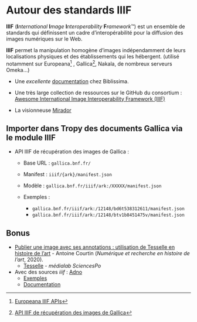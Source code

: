 # Autour des standards IIIF {.unnumbered}

::: {.callout-note appearance="minimal"}
**IIIF** (**I***nternational* **I***mage* **I***nteroperability* **F***ramework*™) est un ensemble de standards qui définissent un cadre d’interopérabilité pour la diffusion des images numériques sur le Web.
:::

**IIIF** permet la manipulation homogène d'images indépendamment de leurs localisations physiques et des établissements qui les hébergent. (utilisé notamment sur Europeana[^iiif-1] , Gallica[^iiif-2], Nakala, de nombreux serveurs Omeka…)

[^iiif-1]: [Europeana IIIF APIs](https://pro.europeana.eu/page/iiif)

[^iiif-2]: [API IIIF de récupération des images de Gallica](https://api.bnf.fr/fr/api-iiif-de-recuperation-des-images-de-gallica)

-   Une *excellente* [documentation](https://iiif.biblissima.fr) chez Biblissima.

-   Une très large collection de ressources sur le GitHub du consortium : [Awesome International Image Interoperability Framework (IIIF)](https://github.com/IIIF/awesome-iiif)

-   La visionneuse [Mirador](https://projectmirador.org)

## Importer dans Tropy des documents Gallica via le module IIIF

-   API IIIF de récupération des images de Gallica :

    -   Base URL : `gallica.bnf.fr/`

    -   Manifest : `iiif/{ark}/manifest.json`

    -   Modèle : `gallica.bnf.fr/iiif/ark:/XXXXX/manifest.json`

    -   Exemples :

        -   `gallica.bnf.fr/iiif/ark:/12148/bd6t538312611/manifest.json`
        -   `gallica.bnf.fr/iiif/ark:/12148/btv1b8451475v/manifest.json`

## Bonus

-   [Publier une image avec ses annotations : utilisation de Tesselle en histoire de l’art](https://numrha.hypotheses.org/1019) - Antoine Courtin (*Numérique et recherche en histoire de l'art*, 2020).
    -   [Tesselle](https://medialab.github.io/tesselle/#/) - *médialab SciencesPo*
-   Avec des sources *iiif* : [Adno](https://adno.app/fr/)
    -   [Exemples](https://adno.app/fr/example/)
    -   [Documentation](https://adno.app/fr/docs/prologue/quick-start/)